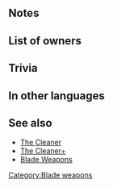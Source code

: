 {{SkillPage Tabs}}{{Weapon Infobox
|tagid=SID_スレッダグラン＋
|weaponType=Green Tome
|might=13
|range=2
|effect=Slows Special trigger (cooldown count+1).<br>Grants bonus to unit’s Atk = total bonuses on unit during combat.
|cooldown=1
|cost=300
|exclusive=0
|userVersion1=Closed
|userVersion2=Open
|statModifiers=0,13,0,0,0
|SE=se_effect_sword01.flac
|properties=random_all
}}
==Notes==
{{BonusesToAtk}}
==List of owners==
{{Skill Hero List}}
==Trivia==
{{TomeColorTrivia|gronn}}
==In other languages==
{{OtherLanguages
|japanese=グルンブレード＋
|german=Gronnklinge+
|spanishEU=Lluvia glauca +
|spanishLA=Cuchillas jade +
|french=L. émeraude +
|italian=Viridelama+
|chineseTW=翠綠之刃＋
|portuguese=Lâmina jade+
}}
==See also==
* [[The Cleaner]]
* [[The Cleaner+]]
* [[Blade Weapons]]
{{Weapons Navbox}}
[[Category:Blade weapons]]